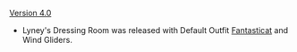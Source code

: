 {{Change History/Header}}
[[Version 4.0]]
* Lyney's Dressing Room was released with Default Outfit [[Fantasticat]] and Wind Gliders.